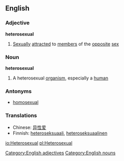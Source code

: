 ==English==
===Adjective===
'''heterosexual'''
# [[Sexually]] [[attracted]] to [[member]]s of the [[opposite]] [[sex]]
===Noun===
'''heterosexual'''
# A heterosexual [[organism]], especially a [[human]]
===Antonyms===
*[[homosexual]]
[[Category:English adjectives]]
[[Category:English nouns]]

===Translations===
*Chinese: [[异性爱]]
*Finnish: [[heteroseksuaali]], [[heteroseksuaalinen]]

[[io:Heterosexual]]
[[pl:Heterosexual]]